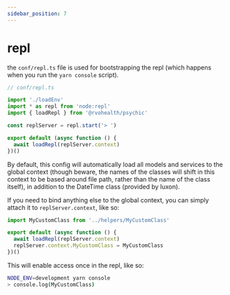 ```yaml
---
sidebar_position: 7
---
```


# repl

the `conf/repl.ts` file is used for bootstrapping the repl (which happens when you run the `yarn console` script).

```ts
// conf/repl.ts

import './loadEnv'
import * as repl from 'node:repl'
import { loadRepl } from '@rvohealth/psychic'

const replServer = repl.start('> ')

export default (async function () {
  await loadRepl(replServer.context)
})()
```

By default, this config will automatically load all models and services to the global context (though beware, the names of the classes will shift in this context to be based around file path, rather than the name of the class itself), in addition to the DateTime class (provided by luxon).

If you need to bind anything else to the global context, you can simply attach it to `replServer.context`, like so:

```ts
import MyCustomClass from '../helpers/MyCustomClass'

export default (async function () {
  await loadRepl(replServer.context)
  replServer.context.MyCustomClass = MyCustomClass
})()
```

This will enable access once in the repl, like so:

```bash
NODE_ENV=development yarn console
> console.log(MyCustomClass)
```

